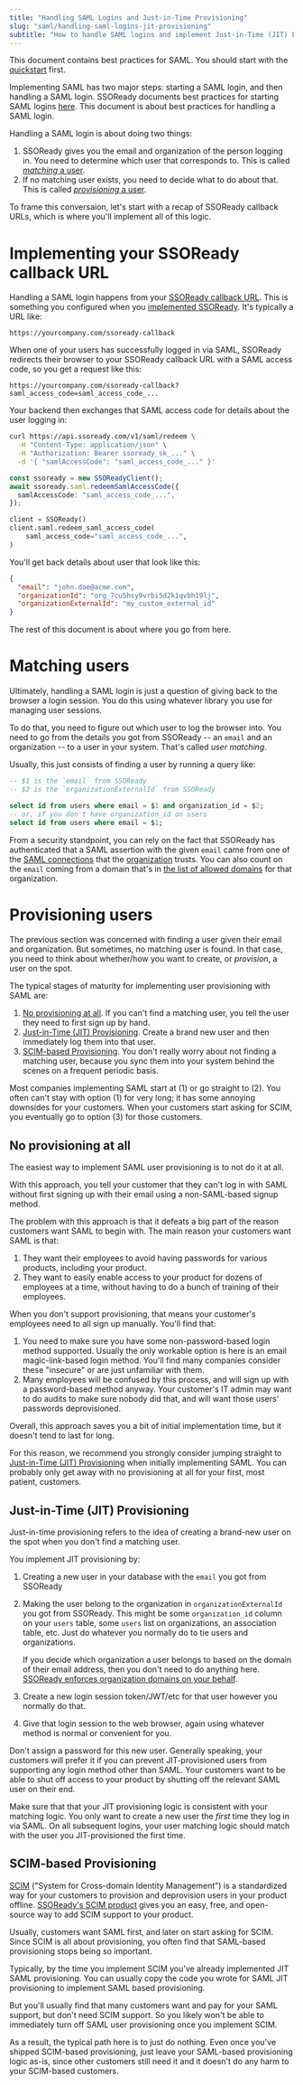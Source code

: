 ```yaml
---
title: "Handling SAML Logins and Just-in-Time Provisioning"
slug: "saml/handling-saml-logins-jit-provisioning"
subtitle: "How to handle SAML logins and implement Just-in-Time (JIT) Provisioning"
---
```


<Note>

This document contains best practices for SAML. You should start with the
[quickstart](/docs/saml/saml-quickstart) first.

</Note>

Implementing SAML has two major steps: starting a SAML login, and then handling
a SAML login. SSOReady documents best practices for starting SAML logins
[here](/docs/saml/integrating-saml-into-your-login-ui). This document is about
best practices for handling a SAML login.

Handling a SAML login is about doing two things:

1. SSOReady gives you the email and organization of the person logging in. You
   need to determine which user that corresponds to. This is called [_matching_ a
   user](#matching-users).
2. If no matching user exists, you need to decide what to do about that. This is
   called [_provisioning_ a user](#provisioning-users).

To frame this conversaion, let's start with a recap of SSOReady callback URLs,
which is where you'll implement all of this logic.

# Implementing your SSOReady callback URL

Handling a SAML login happens from your [SSOReady callback
URL](/docs/sso-ready-concepts/environments#environments-redirect-urls). This is
something you configured when you [implemented
SSOReady](/docs/saml/saml-quickstart). It's typically a URL like:

```
https://yourcompany.com/ssoready-callback
```

When one of your users has successfully logged in via SAML, SSOReady redirects
their browser to your SSOReady callback URL with a SAML access code, so you get
a request like this:

```
https://yourcompany.com/ssoready-callback?saml_access_code=saml_access_code_...
```

Your backend then exchanges that SAML access code for details about the user
logging in:

<CodeBlocks>

```bash title="cURL"
curl https://api.ssoready.com/v1/saml/redeem \
  -H "Content-Type: application/json" \
  -H "Authorization: Bearer ssoready_sk_..." \
  -d '{ "samlAccessCode": "saml_access_code_..." }'
```

```typescript title="TypeScript"
const ssoready = new SSOReadyClient();
await ssoready.saml.redeemSamlAccessCode({
  samlAccessCode: "saml_access_code_...",
});
```

```python title="Python"
client = SSOReady()
client.saml.redeem_saml_access_code(
    saml_access_code="saml_access_code_...",
)
```

</CodeBlocks>

You'll get back details about user that look like this:

```json
{
  "email": "john.doe@acme.com",
  "organizationId": "org_7cu5hsy9vrbi5d2k1qvbh19lj",
  "organizationExternalId": "my_custom_external_id"
}
```

The rest of this document is about where you go from here.

# Matching users

Ultimately, handling a SAML login is just a question of giving back to the
browser a login session. You do this using whatever library you use for managing
user sessions.

To do that, you need to figure out which user to log the browser into. You need
to go from the details you got from SSOReady -- an `email` and an organization
-- to a user in your system. That's called _user matching_.

Usually, this just consists of finding a user by running a query like:

```sql
-- $1 is the `email` from SSOReady
-- $2 is the `organizationExternalId` from SSOReady

select id from users where email = $1 and organization_id = $2;
-- or, if you don't have organization_id on users
select id from users where email = $1;
```

From a security standpoint, you can rely on the fact that SSOReady has
authenticated that a SAML assertion with the given `email` came from one of the
[SAML connections](/docs/sso-ready-concepts/saml-connections) that the
[organization](/docs/sso-ready-concepts/organizations) trusts. You can also
count on the `email` coming from a domain that's in [the list of allowed
domains](/docs/sso-ready-concepts/organizations#organizations-and-their-domains)
for that organization.

# Provisioning users

The previous section was concerned with finding a user given their email and
organization. But sometimes, no matching user is found. In that case, you need
to think about whether/how you want to create, or _provision_, a user on the
spot.

The typical stages of maturity for implementing user provisioning with SAML are:

1. [No provisioning at all](#no-provisioning-at-all). If you can't find a
   matching user, you tell the user they need to first sign up by hand.
2. [Just-in-Time (JIT) Provisioning](#just-in-time-jit-provisioning). Create a
   brand new user and then immediately log them into that user.
3. [SCIM-based Provisioning](#scim-based-provisioning). You don't really worry
   about not finding a matching user, because you sync them into your system
   behind the scenes on a frequent periodic basis.

Most companies implementing SAML start at (1) or go straight to (2). You often
can't stay with option (1) for very long; it has some annoying downsides for
your customers. When your customers start asking for SCIM, you eventually go to
option (3) for those customers.

## No provisioning at all

The easiest way to implement SAML user provisioning is to not do it at all.

With this approach, you tell your customer that they can't log in with SAML
without first signing up with their email using a non-SAML-based signup method.

The problem with this approach is that it defeats a big part of the reason
customers want SAML to begin with. The main reason your customers want SAML is
that:

1. They want their employees to avoid having passwords for various products,
   including your product.
2. They want to easily enable access to your product for dozens of employees at
   a time, without having to do a bunch of training of their employees.

When you don't support provisioning, that means your customer's employees need
to all sign up manually. You'll find that:

1. You need to make sure you have some non-password-based login method
   supported. Usually the only workable option is here is an email
   magic-link-based login method. You'll find many companies consider these
   "insecure" or are just unfamiliar with them.
2. Many employees will be confused by this process, and will sign up with a
   password-based method anyway. Your customer's IT admin may want to do audits
   to make sure nobody did that, and will want those users' passwords
   deprovisioned.

Overall, this approach saves you a bit of initial implementation time, but it
doesn't tend to last for long.

For this reason, we recommend you strongly consider jumping straight to
[Just-in-Time (JIT) Provisioning](#just-in-time-jit-provisioning) when initially
implementing SAML. You can probably only get away with no provisioning at all
for your first, most patient, customers.

## Just-in-Time (JIT) Provisioning

Just-in-time provisioning refers to the idea of creating a brand-new user on the
spot when you don't find a matching user.

You implement JIT provisioning by:

1. Creating a new user in your database with the `email` you got from SSOReady
2. Making the user belong to the organization in `organizationExternalId` you
   got from SSOReady. This might be some `organization_id` column on your
   `users` table, some `users` list on organizations, an association table, etc.
   Just do whatever you normally do to tie users and organizations.

   If you decide which organization a user belongs to based on the domain of
   their email address, then you don't need to do anything here. [SSOReady
   enforces organization domains on your
   behalf](/docs/sso-ready-concepts/organizations#organizations-and-their-domains).

3. Create a new login session token/JWT/etc for that user however you normally
   do that.
4. Give that login session to the web browser, again using whatever method is
   normal or convenient for you.

Don't assign a password for this new user. Generally speaking, your customers
will prefer it if you can prevent JIT-provisioned users from supporting any
login method other than SAML. Your customers want to be able to shut off access
to your product by shutting off the relevant SAML user on their end.

Make sure that that your JIT provisioning logic is consistent with your matching
logic. You only want to create a new user the _first_ time they log in via SAML.
On all subsequent logins, your user matching logic should match with the user
you JIT-provisioned the first time.

## SCIM-based Provisioning

[SCIM](https://en.wikipedia.org/wiki/System_for_Cross-domain_Identity_Management)
("System for Cross-domain Identity Management") is a standardized way for your
customers to provision and deprovision users in your product offline.
[SSOReady's SCIM product](/docs/scim/scim-quickstart) gives you an easy, free,
and open-source way to add SCIM support to your product.

Usually, customers want SAML first, and later on start asking for SCIM. Since
SCIM is all about provisioning, you often find that SAML-based provisioning
stops being so important.

Typically, by the time you implement SCIM you've already implemented JIT SAML
provisioning. You can usually copy the code you wrote for SAML JIT provisioning
to implement SAML based provisioning.

But you'll usually find that many customers want and pay for your SAML support,
but don't need SCIM support. So you likely won't be able to immediately turn off
SAML user provisioning once you implement SCIM.

As a result, the typical path here is to just do nothing. Even once you've
shipped SCIM-based provisioning, just leave your SAML-based provisioning logic
as-is, since other customers still need it and it doesn't do any harm to your
SCIM-based customers.
